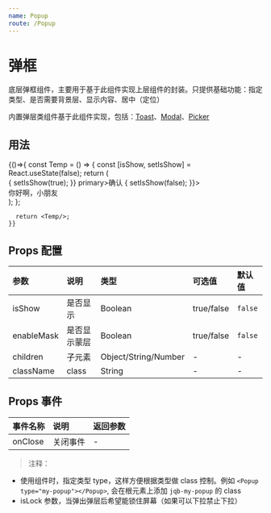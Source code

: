 ```yaml
---
name: Popup
route: /Popup
---
```




# 弹框

底层弹框组件，主要用于基于此组件实现上层组件的封装。只提供基础功能：指定类型、是否需要背景层、显示内容、居中（定位）

内置弹层类组件基于此组件实现，包括：[Toast](Toast)、[Modal](Modal)、[Picker](Picker)

## 用法
<Playground>
  {()=>{
      const Temp = () => {
        const [isShow, setIsShow] = React.useState(false);
        return (
            <div>
              <Button.Group>
                <Button.Self color="blue" onClick={()=>{
                    setIsShow(true);
                  }} primary>确认</Button.Self>
              </Button.Group>
              <Popup isShow={isShow} onClose={() => {
                  setIsShow(false);
                }}>
                <div style={{ padding: '10px', backgroundColor: '#fff'}}>你好啊，小朋友</div>
              </Popup>
            </div>
        );
      };

      return <Temp/>;
    }}
</Playground>



## Props 配置
| 参数 | 说明 | 类型 | 可选值 | 默认值 |
| :--- | :--- | :---- | :--- | :---- |
| isShow | 是否显示 | Boolean | true/false | `false` |
| enableMask | 是否显示蒙层 | Boolean | true/false | `false` |
| children | 子元素 | Object/String/Number | - | - |
| className | class | String | - | - |




## Props 事件
| 事件名称 | 说明 | 返回参数 |
|  :---  |  :--- |  :----  |
| onClose | 关闭事件 | - | 




> 注释： 
* 使用组件时，指定类型 type，这样方便根据类型做 class 控制。例如
`<Popup type="my-popup"></Popup>`, 会在根元素上添加 `jqb-my-popup` 的 class
* isLock 参数，当弹出弹层后希望能锁住屏幕（如果可以下拉禁止下拉）